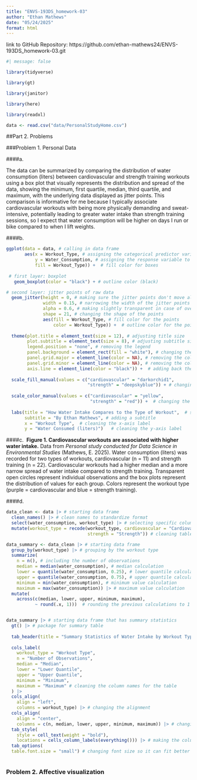 ```yaml
---
title: "ENVS-193DS_homework-03"
author: "Ethan Mathews"
date: "05/24/2025"
format: html
---
```


link to GitHub Repository: https://github.com/ethan-mathews24/ENVS-193DS_homework-03.git

```r

#| message: false

library(tidyverse)

library(gt)

library(janitor)

library(here)

library(readxl)

data <- read.csv("data/PersonalStudyHome.csv")

```


##Part 2. Problems 

###Problem 1. Personal Data 


####a. 

The data can be summarized by comparing the distribution of water consumption (liters) between cardiovascular and strength training workouts using a box plot that visually represents the distribution and spread of the data, showing the minimum, first quartile, median, third quartile, and maximum, with the underlying data displayed as jitter points. This comparison is informative for me because I typically associate cardiovascular workouts with being more physically demanding and sweat-intensive, potentially leading to greater water intake than strength training sessions, so I expect that water consumption will be higher on days I run or bike compared to when I lift weights.  


####b.
```r

ggplot(data = data, # calling in data frame
       aes(x = Workout_Type, # assigning the categorical predictor variable to the x-axis
           y = Water_Consumption, # assigning the response variable to the y-axis
           fill = Workout_Type)) +  # fill color for boxes
  
 # first layer: boxplot 
   geom_boxplot(color = "black") + # outline color (black)

# second layer: jitter points of raw data   
  geom_jitter(height = 0, # making sure the jitter points don't move along y-axis
              width = 0.15, # narrowing the width of the jitter points
              alpha = 0.6, # making slightly transparent in case of overlap 
              shape = 21, # changing the shape of the points
              aes(fill = Workout_Type, # fill color for the points
                  color = Workout_Type)) +  # outline color for the points
  
  theme(plot.title = element_text(size = 12), # adjusting title size
        plot.subtitle = element_text(size = 8), # adjusting subtitle size
        legend.position = "none", # removing the legend
        panel.background = element_rect(fill = "white"), # changing the background color
        panel.grid.major = element_line(color = NA), # removing the color from the grid lines 
        panel.grid.minor = element_line(color = NA), # removing the color from the grid lines 
        axis.line = element_line(color = "black")) +  # adding back the y and x axis lines   
  
  scale_fill_manual(values = c("cardiovascular" = "darkorchid1", 
                               "strength" = "deepskyblue")) + # changing the fill of the boxplots 
  
  scale_color_manual(values = c("cardiovascular" = "yellow",
                                "strength" = "red")) +  # changing the outline color of the jitter points
  
  labs(title = "How Water Intake Compares to the Type of Workout",  # setting title
       subtitle = "By Ethan Mathews", # adding a subtitle
       x = "Workout Type",  # cleaning the x-axis label
       y = "Water Consumed (liters)")   # cleaning the y-axis label


```


####c. 
**Figure 1. Cardiovascular workouts are associated with higher water intake.** Data from *Personal study conducted for Data Science in Environmental Studies* (Mathews, E. 2025). Water consumption (liters) was recorded for two types of workouts, cardiovascular (n = 11) and strength training (n = 22). Cardiovascular workouts had a higher median and a more narrow spread of water intake compared to strength training. Transparent open circles represent individual observations and the box plots represent the distribution of values for each group. Colors represent the workout type (purple = cardiovascular and blue = strength training).  


####d.
```r

data_clean <- data |> # starting data frame 
  clean_names() |> # clean names to standardize format 
  select(water_consumption, workout_type) |> # selecting specific columns 
  mutate(workout_type = recode(workout_type, cardiovascular = "Cardiovascular",
                               strength = "Strength")) # cleaning table names for future table reference 

```


```r

data_summary <- data_clean |> # starting data frame 
  group_by(workout_type) |> # grouping by the workout type 
  summarize(
    n = n(), # including the number of observations 
    median = median(water_consumption), # median calculation 
    lower = quantile(water_consumption, 0.25), # lower quantile calculation 
    upper = quantile(water_consumption, 0.75), # upper quantile calculation 
    minimum = min(water_consumption), # minimum value calculation 
    maximum = max(water_consumption)) |> # maximum value calculation 
  mutate(
    across(c(median, lower, upper, minimum, maximum), 
           ~ round(.x, 1)))  # rounding the previous calculations to 1 decimal point


data_summary |> # starting data frame that has summary statistics
  gt() |> # package for summary table 
  
  tab_header(title = "Summary Statistics of Water Intake by Workout Type") |> # creating table header/title
  
  cols_label(
    workout_type = "Workout Type",
    n = "Number of Observations",
    median = "Median",
    lower = "Lower Quantile",
    upper = "Upper Quantile",
    minimum = "Minimum",
    maximum = "Maximum" # cleaning the column names for the table 
  ) |> 
  cols_align(
    align = "left",
    columns = workout_type) |> # changing the alignment 
  cols_align(
    align = "center",
    columns = c(n, median, lower, upper, minimum, maximum)) |> # changing to center alignment 
  tab_style(
    style = cell_text(weight = "bold"),
    locations = cells_column_labels(everything())) |> # making the column names bold 
  tab_options(
  table.font.size = "small") # changing font size so it can fit better 
  

```



### Problem 2. Affective visualization










